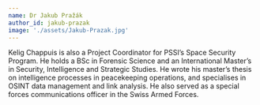```yaml
---
name: Dr Jakub Pražák
author_id: jakub-prazak
image: './assets/Jakub-Prazak.jpg'
---
```


Kelig Chappuis is also a Project Coordinator for PSSI’s Space Security Program. He holds a BSc in Forensic Science and an International Master’s in Security, Intelligence and Strategic Studies. He wrote his master’s thesis on intelligence processes in peacekeeping operations, and specialises in OSINT data management and link analysis. He also served as a special forces communications officer in the Swiss Armed Forces.
